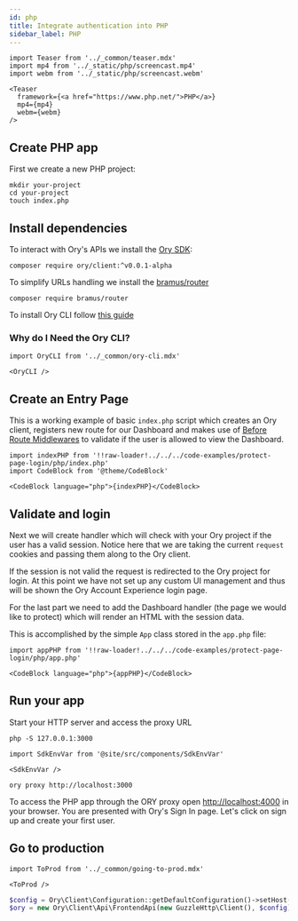 ```yaml
---
id: php
title: Integrate authentication into PHP
sidebar_label: PHP
---
```


```mdx-code-block
import Teaser from '../_common/teaser.mdx'
import mp4 from '../_static/php/screencast.mp4'
import webm from '../_static/php/screencast.webm'

<Teaser
  framework={<a href="https://www.php.net/">PHP</a>}
  mp4={mp4}
  webm={webm}
/>
```

## Create PHP app

First we create a new PHP project:

```shell-session
mkdir your-project
cd your-project
touch index.php
```

## Install dependencies

To interact with Ory's APIs we install the [Ory SDK](https://packagist.org/packages/ory/client):

```shell-session
composer require ory/client:^v0.0.1-alpha
```

To simplify URLs handling we install the [bramus/router](https://packagist.org/packages/bramus/router)

```shell-session
composer require bramus/router
```

To install Ory CLI follow [this guide](https://www.ory.sh/docs/guides/ory-cli-install-use)

### Why do I Need the Ory CLI?

```mdx-code-block
import OryCLI from '../_common/ory-cli.mdx'

<OryCLI />
```

## Create an Entry Page

This is a working example of basic `index.php` script which creates an Ory client, registers new route for our Dashboard and makes
use of [Before Route Middlewares](https://github.com/bramus/router#before-router-middlewares) to validate if the user is allowed
to view the Dashboard.

```mdx-code-block title="index.php"
import indexPHP from '!!raw-loader!../../../code-examples/protect-page-login/php/index.php'
import CodeBlock from '@theme/CodeBlock'

<CodeBlock language="php">{indexPHP}</CodeBlock>
```

## Validate and login

Next we will create handler which will check with your Ory project if the user has a valid session. Notice here that we are taking
the current `request` cookies and passing them along to the Ory client.

If the session is not valid the request is redirected to the Ory project for login. At this point we have not set up any custom UI
management and thus will be shown the Ory Account Experience login page.

For the last part we need to add the Dashboard handler (the page we would like to protect) which will render an HTML with the
session data.

This is accomplished by the simple `App` class stored in the `app.php` file:

```mdx-code-block title="app.php"
import appPHP from '!!raw-loader!../../../code-examples/protect-page-login/php/app.php'

<CodeBlock language="php">{appPHP}</CodeBlock>
```

## Run your app

Start your HTTP server and access the proxy URL

```shell-session
php -S 127.0.0.1:3000
```

```mdx-code-block
import SdkEnvVar from '@site/src/components/SdkEnvVar'

<SdkEnvVar />
```

```shell-session
ory proxy http://localhost:3000
```

To access the PHP app through the ORY proxy open [http://localhost:4000](http://localhost:4000) in your browser. You are presented
with Ory's Sign In page. Let's click on sign up and create your first user.

## Go to production

```mdx-code-block
import ToProd from '../_common/going-to-prod.mdx'

<ToProd />
```

```php
$config = Ory\Client\Configuration::getDefaultConfiguration()->setHost("https://ory.example.org"));
$ory = new Ory\Client\Api\FrontendApi(new GuzzleHttp\Client(), $config);
```
